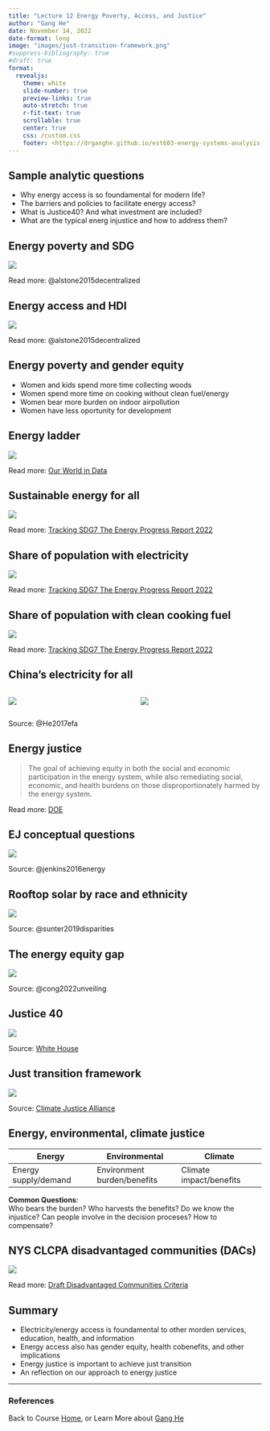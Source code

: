 ```yaml
---
title: "Lecture 12 Energy Poverty, Access, and Justice"
author: "Gang He"
date: November 14, 2022
date-format: long
image: "images/just-transition-framework.png"
#suppress-bibliography: true
#draft: true
format:
  revealjs:
    theme: white
    slide-number: true
    preview-links: true
    auto-stretch: true
    r-fit-text: true
    scrollable: true
    center: true
    css: /custom.css
    footer: <https://drganghe.github.io/est603-energy-systems-analysis-2022-fall/>
---
```


## Sample analytic questions

-   Why energy access is so foundamental for modern life?\
-   The barriers and policies to facilitate energy access?\
-   What is Justice40? And what investment are included?\
-   What are the typical energ injustice and how to address them?\


## Energy poverty and SDG

![](images/energy-hdi-mdg.png){fig-align="center"}

::: footer
Read more: @alstone2015decentralized
:::


## Energy access and HDI

![](images/energy-hdi.png){fig-align="center"}

::: footer
Read more: @alstone2015decentralized
:::


## Energy poverty and gender equity

- Women and kids spend more time collecting woods  
- Women spend more time on cooking without clean fuel/energy
- Women bear more burden on indoor airpollution  
- Women have less oportunity for development 


## Energy ladder

![](images/energy-ladder.png){fig-align="center"}

::: footer
Read more: [Our World in Data](https://ourworldindata.org/energy-ladder)
:::

## Sustainable energy for all

![](images/sdg7-progress.png){fig-align="center"}

::: footer
Read more: [Tracking SDG7 The Energy Progress Report 2022](https://trackingsdg7.esmap.org/data/files/download-documents/sdg7-report2022-full_report.pdf)
:::


## Share of population with electricity

![](images/share-of-population-with-electricity.png){fig-align="center"}

::: footer
Read more: [Tracking SDG7 The Energy Progress Report 2022](https://trackingsdg7.esmap.org/data/files/download-documents/sdg7-report2022-full_report.pdf)
:::


## Share of population with clean cooking fuel

![](images/share-of-population-with-clean-cooking.png){fig-align="center"}

::: footer
Read more: [Tracking SDG7 The Energy Progress Report 2022](https://trackingsdg7.esmap.org/data/files/download-documents/sdg7-report2022-full_report.pdf)
:::


## China's electricity for all

::: columns

::: {.column width="50%"}
![](images/electrification-path.jpg){fig-align="center"}
:::

::: {.column width="50%"}
![](images/china-efa.png){fig-align="center"}
:::

:::

::: footer
Source: @He2017efa 
:::


## Energy justice

> The goal of achieving equity in both the social and economic participation in the energy system, while also remediating social, economic, and health burdens on those disproportionately harmed by the energy system.

::: footer
Read more: [DOE](https://www.energy.gov/diversity/articles/how-energy-justice-presidential-initiatives-and-executive-orders-shape-equity)
:::

## EJ conceptual questions

![](images/energy-justice-conceptual.png){fig-align="center"}

::: footer
Source: @jenkins2016energy
:::


## Rooftop solar by race and ethnicity

![](images/household-income-and-rooftop-solar.png){fig-align="center"}

::: footer
Source: @sunter2019disparities
:::


## The energy equity gap

![](images/energy-equity-gap.webp){fig-align="center"}

::: footer
Source: @cong2022unveiling
:::


## Justice 40

![](images/justice40.png){fig-align="center"}

::: footer
Source: [White House](https://www.whitehouse.gov/environmentaljustice/justice40/)
:::


## Just transition framework

![](images/just-transition-framework.png){fig-align="center"}

::: footer
Source: [Climate Justice Alliance](https://climatejusticealliance.org/just-transition/)
:::


## Energy, environmental, climate justice

| Energy | Environmental | Climate |
|---|---|---|
| Energy supply/demand | Environment burden/benefits | Climate impact/benefits |

**Common Questions**:  
Who bears the burden? Who harvests the benefits? Do we know the injustice? Can people involve in the decision proceses? How to compensate?


## NYS CLCPA disadvantaged communities (DACs)

![](images/nysclcpa-dac.png){fig-align="center"}

::: footer
Read more: [Draft Disadvantaged
Communities Criteria](https://climate.ny.gov/Our-Climate-Act/Disadvantaged-Communities-Criteria)
:::

## Summary

-   Electricity/energy access is foundamental to other morden services, education, health, and information\
-   Energy access also has gender equity, health cobenefits, and other implications\
-   Energy justice is important to achieve just transition \
-   An reflection on our approach to energy justice

---

### References

::: {#refs}
:::

::: footer
Back to Course [Home](https://drganghe.github.io/est603-energy-systems-analysis-2022-fall/), or Learn More about [Gang He](https://drganghe.github.io)
:::
